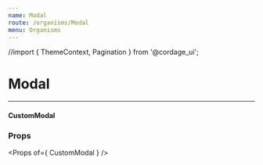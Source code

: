 ```yaml
---
name: Modal
route: /organisms/Modal
menu: Organisms
---
```


//import { ThemeContext, Pagination } from '@cordage_ui';


# Modal

---

#### CustomModal

### Props

<Props of={ CustomModal } />

<Playground>
  <CustomModal
    header='Header of modal'
    content='Lorem ipsum dolor sit amet, consectetur adipiscing elit, sed do eiusmod tempor incididunt ut labore et dolore magna aliqua.'
    buttonText='Click to open modal'
    type='Success!'
  />
</Playground>
